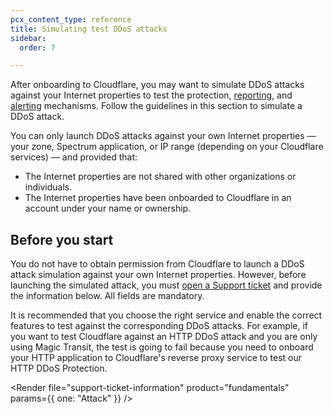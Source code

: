 ```yaml
---
pcx_content_type: reference
title: Simulating test DDoS attacks
sidebar:
  order: 7

---
```



After onboarding to Cloudflare, you may want to simulate DDoS attacks against your Internet properties to test the protection, [reporting](/ddos-protection/reference/reports/), and [alerting](/ddos-protection/reference/alerts/) mechanisms. Follow the guidelines in this section to simulate a DDoS attack.

You can only launch DDoS attacks against your own Internet properties — your zone, Spectrum application, or IP range (depending on your Cloudflare services) — and provided that:

- The Internet properties are not shared with other organizations or individuals.
- The Internet properties have been onboarded to Cloudflare in an account under your name or ownership.

## Before you start

You do not have to obtain permission from Cloudflare to launch a DDoS attack simulation against your own Internet properties. However, before launching the simulated attack, you must [open a Support ticket](/support/contacting-cloudflare-support/) and provide the information below. All fields are mandatory.

It is recommended that you choose the right service and enable the correct features to test against the corresponding DDoS attacks. For example, if you want to test Cloudflare against an HTTP DDoS attack and you are only using Magic Transit, the test is going to fail because you need to onboard your HTTP application to Cloudflare's reverse proxy service to test our HTTP DDoS Protection.

<Render file="support-ticket-information" product="fundamentals" params={{ one: "Attack" }} />
